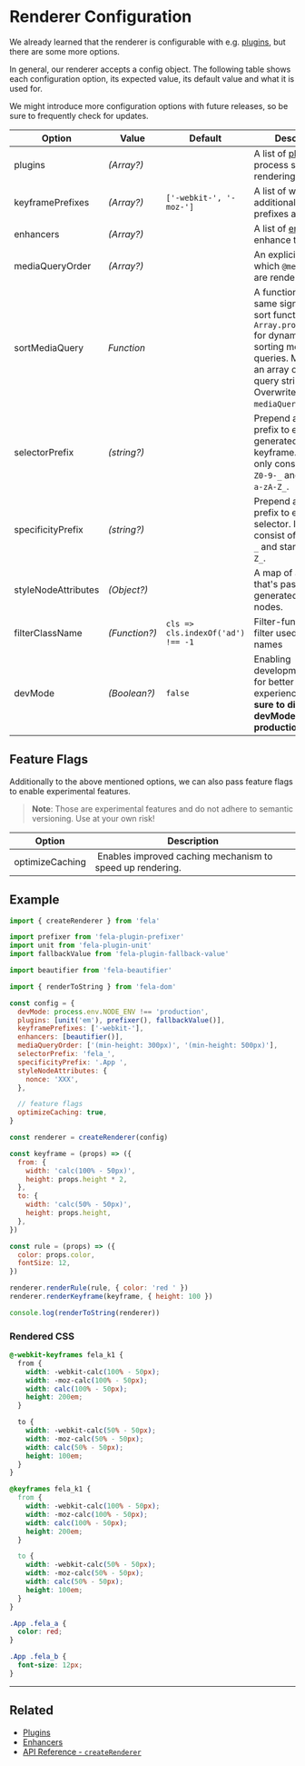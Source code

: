 # Renderer Configuration

We already learned that the renderer is configurable with e.g. [plugins](advanced/plugins), but there are some more options.

In general, our renderer accepts a config object. The following table shows each configuration option, its expected value, its default value and what it is used for.

We might introduce more configuration options with future releases, so be sure to frequently check for updates.

| Option              | Value         | Default                           | Description                                                                                                                                                                                         |
| ------------------- | ------------- | --------------------------------- | --------------------------------------------------------------------------------------------------------------------------------------------------------------------------------------------------- |
| plugins             | _(Array?)_    |                                   | A list of [plugins](advanced/plugins) to process styles before rendering                                                                                                                            |
| keyframePrefixes    | _(Array?)_    | `['-webkit-', '-moz-']`           | A list of which additional `@keyframes` prefixes are rendered                                                                                                                                       |
| enhancers           | _(Array?)_    |                                   | A list of [enhancers](advanced/enhancers) to enhance the renderer                                                                                                                                   |
| mediaQueryOrder     | _(Array?)_    |                                   | An explicit order in which `@media` queries are rendered                                                                                                                                            |
| sortMediaQuery      | _Function_    |                                   | A function with the same signature as sort functions in e.g. `Array.prototype.sort` for dynamically sorting media queries. Maps over an array of media query strings. Overwrites `mediaQueryOrder`. |
| selectorPrefix      | _(string?)_   |                                   | Prepend a static prefix to every generated class and keyframe. It must only consist of `a-zA-Z0-9-_` and start with `a-zA-Z_`.                                                                      |
| specificityPrefix   | _(string?)_   |                                   | Prepend a static prefix to every CSS selector. It must only consist of `a-zA-Z0-9-_` and start with `a-zA-Z_`.                                                                                      |
| styleNodeAttributes | _(Object?)_   |                                   | A map of attributes that's passed to the generated style nodes.                                                                                                                                     |
| filterClassName     | _(Function?)_ | `cls => cls.indexOf('ad') !== -1` | Filter-function to filter used class names                                                                                                                                                          |
| devMode             | _(Boolean?)_  | `false`                           | Enabling development mode for better developer experience. **Make sure to disable devMode in production.**                                                                                          |

## Feature Flags

Additionally to the above mentioned options, we can also pass feature flags to enable experimental features.

> **Note**: Those are experimental features and do not adhere to semantic versioning. Use at your own risk!

| Option          | Description                                                |
| --------------- | ---------------------------------------------------------- |
| optimizeCaching |  Enables improved caching mechanism to speed up rendering. |

## Example

```javascript
import { createRenderer } from 'fela'

import prefixer from 'fela-plugin-prefixer'
import unit from 'fela-plugin-unit'
import fallbackValue from 'fela-plugin-fallback-value'

import beautifier from 'fela-beautifier'

import { renderToString } from 'fela-dom'

const config = {
  devMode: process.env.NODE_ENV !== 'production',
  plugins: [unit('em'), prefixer(), fallbackValue()],
  keyframePrefixes: ['-webkit-'],
  enhancers: [beautifier()],
  mediaQueryOrder: ['(min-height: 300px)', '(min-height: 500px)'],
  selectorPrefix: 'fela_',
  specificityPrefix: '.App ',
  styleNodeAttributes: {
    nonce: 'XXX',
  },

  // feature flags
  optimizeCaching: true,
}

const renderer = createRenderer(config)

const keyframe = (props) => ({
  from: {
    width: 'calc(100% - 50px)',
    height: props.height * 2,
  },
  to: {
    width: 'calc(50% - 50px)',
    height: props.height,
  },
})

const rule = (props) => ({
  color: props.color,
  fontSize: 12,
})

renderer.renderRule(rule, { color: 'red ' })
renderer.renderKeyframe(keyframe, { height: 100 })

console.log(renderToString(renderer))
```

### Rendered CSS

```css
@-webkit-keyframes fela_k1 {
  from {
    width: -webkit-calc(100% - 50px);
    width: -moz-calc(100% - 50px);
    width: calc(100% - 50px);
    height: 200em;
  }

  to {
    width: -webkit-calc(50% - 50px);
    width: -moz-calc(50% - 50px);
    width: calc(50% - 50px);
    height: 100em;
  }
}

@keyframes fela_k1 {
  from {
    width: -webkit-calc(100% - 50px);
    width: -moz-calc(100% - 50px);
    width: calc(100% - 50px);
    height: 200em;
  }

  to {
    width: -webkit-calc(50% - 50px);
    width: -moz-calc(50% - 50px);
    width: calc(50% - 50px);
    height: 100em;
  }
}

.App .fela_a {
  color: red;
}

.App .fela_b {
  font-size: 12px;
}
```

---

## Related

- [Plugins](/advanced/plugins)
- [Enhancers](/advanced/enhancers)
- [API Reference - `createRenderer`](api/fela/createRenderer)
